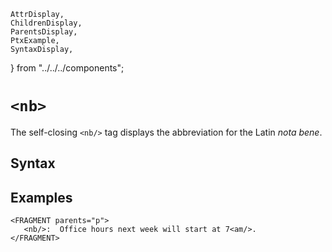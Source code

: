     AttrDisplay,
    ChildrenDisplay,
    ParentsDisplay,
    PtxExample,
    SyntaxDisplay,
} from "../../../components";

# `<nb>`

The self-closing `<nb/>` tag displays the abbreviation
 for the Latin <em>nota bene</em>.

## Syntax

<SyntaxDisplay name="nb" />

## Examples

 ```ptx-example
<FRAGMENT parents="p">
    <nb/>:  Office hours next week will start at 7<am/>.
</FRAGMENT>
```
